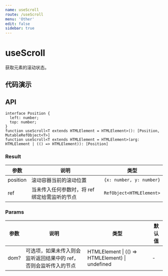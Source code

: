 ```yaml
---
name: useScroll
route: /useScroll
menu: 'Other'
edit: false
sidebar: true
---
```




# useScroll

获取元素的滚动状态。


## 代码演示

<JackBox jsCode={Demo1CodeJsx} tsCode={Demo1CodeTsx} demoName='基本用法' description='尝试滚动一下文字内容'>
  <Demo1 />
</JackBox>

## API
```
interface Position {
  left: number;
  top: number;
}
function useScroll<T extends HTMLElement = HTMLElement>(): [Position, MutableRefObject<T>]
function useScroll<T extends HTMLElement = HTMLElement>(arg: HTMLElement | (() => HTMLElement)): [Position]
```

### Result

| 参数 | 说明     | 类型 |
|------|----------|------|
| position | 滚动容器当前的滚动位置 | `{x: number, y: number}`  |
| ref | 当未传入任何参数时，将 ref 绑定给需监听的节点 | `RefObject<HTMLElement>` |

### Params

| 参数    | 说明                                         | 类型                   | 默认值 |
|---------|----------------------------------------------|------------------------|--------|
| dom? | 可选项，如果未传入则会监听返回结果中的 ref，否则会监听传入的节点  | HTMLElement \| (() => HTMLElement) \| undefined | -      |
